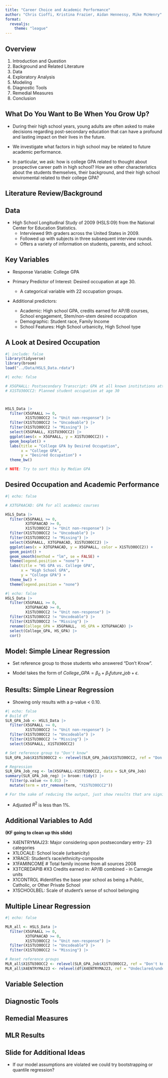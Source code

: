 ```yaml
---
title: "Career Choice and Academic Performance"
author: "Chris Cioffi, Kristina Frazier, Aidan Hennessy, Mike McHenry"
format:
  revealjs:
    theme: "league"
---
```


## Overview

1)  Introduction and Question
2)  Background and Related Literature
3)  Data
4)  Exploratory Analysis
5)  Modeling
6)  Diagnostic Tools
7)  Remedial Measures
8)  Conclusion

## What Do You Want to Be When You Grow Up?

-   During their high school years, young adults are often asked to make decisions regarding post-secondary education that can have a profound and lasting impact on their lives in the future.

-   We investigate what factors in high school may be related to future academic performance.

-   In particular, we ask: how is college GPA related to thought about prospective career path in high school? How are other characteristics about the students themselves, their background, and their high school enviromental related to their college GPA?

## Literature Review/Background

## Data

-   High School Longitudinal Study of 2009 (HSLS:09) from the National Center for Education Statistics.
    -   Interviewed 9th graders across the United States in 2009.
    -   Followed up with subjects in three subsequent interview rounds.
    -   Offers a variety of information on students, parents, and school.

## Key Variables

-   Response Variable: College GPA

-   Primary Predictor of Interest: Desired occupation at age 30.

    -   A categorical variable with 22 occupation groups.

-   Additional predictors:

    -   Academic: High school GPA, credits earned for AP/IB courses, School engagement, Stem/non-stem desired occupation
    -   Demographic: Student race, Family Income
    -   School Features: High School urbanicity, High School type

## A Look at Desired Occupation

```r
#| include: false
library(tidyverse)
library(broom)
load("../Data/HSLS_Data.rdata")
```

```r
#| echo: false

# X5GPAALL: Postsecondary Transcript: GPA at all known institutions attended
# X1STU30OCC2: Planned student occupation at age 30



HSLS_Data |>
  filter(X5GPAALL >= 0,
         X1STU30OCC2 != "Unit non-response") |>
  filter(X1STU30OCC2 != "Uncodeable") |>
  filter(X1STU30OCC2 != "Missing") |>
  select(X5GPAALL, X1STU30OCC2) |>
  ggplot(aes(x = X5GPAALL, y = X1STU30OCC2)) +
  geom_boxplot() +
  labs(title = "College GPA by Desired Occupation",
       x = "College GPA",
       y = "Desired Occupation") +
  theme_bw()

# NOTE: Try to sort this by Median GPA
```

## Desired Occupation and Academic Performance

```r
#| echo: false

# X3TGPAACAD: GPA for all academic courses

HSLS_Data |>
  filter(X5GPAALL >= 0,
         X3TGPAACAD >= 0,
         X1STU30OCC2 != "Unit non-response") |>
  filter(X1STU30OCC2 != "Uncodeable") |>
  filter(X1STU30OCC2 != "Missing") |>
  select(X5GPAALL, X3TGPAACAD, X1STU30OCC2) |>
  ggplot(aes(x = X3TGPAACAD, y = X5GPAALL, color = X1STU30OCC2)) +
  geom_point() +
  geom_smooth(method = "lm", se = FALSE) +
  theme(legend.position = "none") +
  labs(title = "HS GPA vs. College GPA",
       x = "High School GPA",
       y = "College GPA") +
  theme_bw() +
  theme(legend.position = "none")
```

```r
#| echo: false
HSLS_Data |>
  filter(X5GPAALL >= 0,
         X3TGPAACAD >= 0,
         X1STU30OCC2 != "Unit non-response") |>
  filter(X1STU30OCC2 != "Uncodeable") |>
  filter(X1STU30OCC2 != "Missing") |>
  rename(College_GPA = X5GPAALL,  HS_GPA = X3TGPAACAD) |> 
  select(College_GPA, HS_GPA) |> 
  cor()
```



## Model: Simple Linear Regression

-   Set reference group to those students who answered "Don't Know".

-   Model takes the form of $College\_GPA = \beta_0 + \beta_1future\_job + \epsilon$.

## Results: Simple Linear Regression

-   Showing only results with a p-value \< 0.10.

```r
#| echo: false
# Build df
SLR_GPA_Job <- HSLS_Data |>
  filter(X5GPAALL >= 0,
         X1STU30OCC2 != "Unit non-response") |>
  filter(X1STU30OCC2 != "Uncodeable") |>
  filter(X1STU30OCC2 != "Missing") |>
  select(X5GPAALL, X1STU30OCC2)

# Set reference group to "Don't know"
SLR_GPA_Job$X1STU30OCC2 <- relevel(SLR_GPA_Job$X1STU30OCC2, ref = "Don't know")

# Regression
SLR_GPA_Job_reg <- lm(X5GPAALL~X1STU30OCC2, data = SLR_GPA_Job)
summary(SLR_GPA_Job_reg) |> broom::tidy() |>
  filter(p.value <= 0.01) |>
  mutate(term = str_remove(term, "X1STU30OCC2"))

# For the sake of reducing the output, just show results that are significant at alpha = 0.10.
```

-   Adjusted $R^2$ is less than 1%.

## Additional Variables to Add

**(KF going to clean up this slide)**

- X4ENTRYMAJ23: Major considering upon postsecondary entry- 23 categories
- X1LOCALE: School locale (urbanicity)
- X1RACE: Student’s race/ethnicity-composite
- X1FAMINCOME # Total family income from all sources 2008 
- X3TCREDAPIB #X3 Credits earned in: AP/IB combined - in Carnegie units 
- X1CONTROL #identifies the base year school as being a Public, Catholic, or Other Private School
- X1SCHOOLBEL: Scale of student’s sense of school belonging

## Multiple Linear Regression

```r
#| echo: false

MLR_all <- HSLS_Data |>
  filter(X5GPAALL >= 0,
         X3TGPAACAD >= 0,
         X1STU30OCC2 != "Unit non-response") |>
  filter(X1STU30OCC2 != "Uncodeable") |>
  filter(X1STU30OCC2 != "Missing") |>

# Reset reference groups
MLR_all$X1STU30OCC2 <- relevel(SLR_GPA_Job$X1STU30OCC2, ref = "Don't know")
MLR_all$X4ENTRYMAJ23 <- relevel(df$X4ENTRYMAJ23, ref = "Undeclared/undecided")

```


## Variable Selection

## Diagnostic Tools

## Remedial Measures

## MLR Results

## Slide for Additional Ideas

-   If our model assumptions are violated we could try bootstrapping or quantile regression?
